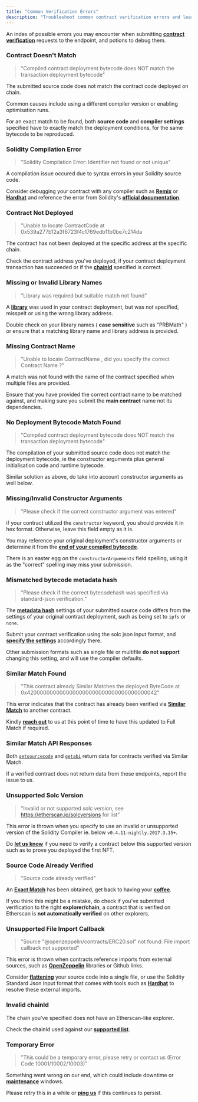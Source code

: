 ```yaml
---
title: "Common Verification Errors"
description: "Troubleshoot common contract verification errors and learn how to resolve them."
---
```


<Info>
An index of possible errors you may encounter when submitting <a href="../api-endpoints/contracts.md#verify-source-code"><strong>contract verification</strong></a> requests to the endpoint, and potions to debug them.
</Info>

### Contract Doesn't Match

> "Compiled contract deployment bytecode does NOT match the transaction deployment bytecode"

The submitted source code does not match the contract code deployed on chain.

Common causes include using a different compiler version or enabling optimisation runs.

For an exact match to be found, both <strong>source code</strong> and <strong>compiler settings</strong> specified have to exactly match the deployment conditions, for the same bytecode to be reproduced.

### Solidity Compilation Error

> "Solidity Compilation Error: Identifier not found or not unique"

A compilation issue occured due to syntax errors in your Solidity source code.

Consider debugging your contract with any compiler such as <a href="https://remix.ethereum.org/"><strong>Remix</strong></a> or <a href="https://hardhat.org/"><strong>Hardhat</strong></a> and reference the error from Solidity's <a href="https://docs.soliditylang.org"><strong>official documentation</strong></a>.

### Contract Not Deployed

> "Unable to locate ContractCode at 0x539a277b12a3f6723f4c1769edb11b0be7c214da

The contract has not been deployed at the specific address at the specific chain.

Check the contract address you've deployed, if your contract deployment transaction has succeeded or if the <a href="supported-chains.md"><strong>chainId</strong></a> specified is correct.

### Missing or Invalid Library Names

> "Library was required but suitable match not found"

A <a href="https://solidity-by-example.org/library/"><strong>library</strong></a> was used in your contract deployment, but was not specified, misspelt or using the wrong library address.

Double check on your library names ( <strong>case sensitive</strong> such as "PRBMath" ) or ensure that a matching library name and library address is provided.

### Missing Contract Name

> "Unable to locate ContractName , did you specify the correct Contract Name ?"

A match was not found with the name of the contract specified when multiple files are provided.

Ensure that you have provided the correct contract name to be matched against, and making sure you submit the <strong>main contract</strong> name not its dependencies.

### No Deployment Bytecode Match Found

> "Compiled contract deployment bytecode does NOT match the transaction deployment bytecode"

The compilation of your submitted source code does not match the deployment bytecode, ie the constructor arguments plus general initialisation code and runtime bytecode.

Similar solution as above, do take into account constructor arguments as well below.

### Missing/Invalid Constructor Arguments

> "Please check if the correct constructor argument was entered"

if your contract utilized the `constructor` keyword, you should provide it in hex format. Otherwise, leave this field empty as it is.

You may reference your original deployment's constructor arguments or determine it from the <a href="https://info.etherscan.com/contract-verification-constructor-arguments/"><strong>end of your compiled bytecode</strong></a>.

<Info>
There is an easter egg on the <code>constructorArguements</code> field spelling, using it as the "correct" spelling may miss your submission.
</Info>

### Mismatched bytecode metadata hash

> "Please check if the correct bytecodehash was specified via standard-json verification."

The <a href="https://docs.soliditylang.org/en/v0.8.17/metadata.html#encoding-of-the-metadata-hash-in-the-bytecode"><strong>metadata hash</strong></a> settings of your submitted source code differs from the settings of your original contract deployment, such as being set to `ipfs` or `none`.

Submit your contract verification using the solc json input format, and <a href="https://github.com/PaulRBerg/hardhat-template/blob/f6406c4e7c9e23d5169b39fb11d528a975b678e6/hardhat.config.ts#L104"><strong>specify the settings</strong></a> accordingly there.

Other submission formats such as single file or multifile <strong>do not support</strong> changing this setting, and will use the compiler defaults.

### Similar Match Found

> "This contract already Similar Matches the deployed ByteCode at 0x4200000000000000000000000000000000000042"

This error indicates that the contract has already been verified via <a href="https://info.etherscan.com/types-of-contract-verification/"><strong>Similar Match</strong></a> to another contract.

Kindly <a href="https://info.etherscan.com/update-on-similar-match-contract-verification/"><strong>reach out</strong></a> to us at this point of time to have this updated to Full Match if required.

### Similar Match API Responses

<Info>
Both <a href="../api-reference/endpoint/getsourcecode"><code>getsourcecode</code></a> and <a href="../api-reference/endpoint/getabi"><code>getabi</code></a> return data for contracts verified via Similar Match.
</Info>

If a verified contract does not return data from these endpoints, report the issue to us.

### Unsupported Solc Version

> "Invalid or not supported solc version, see https://etherscan.io/solcversions for list"

This error is thrown when you specify to use an invalid or unsupported version of the Solidity Compiler ie. below `v0.4.11-nightly.2017.3.15+`.

Do <a href="../support/getting-help.md"><strong>let us know</strong></a> if you need to verify a contract below this supported version such as to prove you deployed the first NFT.

### Source Code Already Verified

> "Source code already verified"

An <a href="https://info.etherscan.com/types-of-contract-verification/"><strong>Exact Match</strong></a> has been obtained, get back to having your <a href="https://media.giphy.com/media/11ISwbgCxEzMyY/giphy.gif"><strong>coffee</strong></a>.

If you think this might be a mistake, do check if you've submitted verification to the right <strong>explorer/chain</strong>, a contract that is verified on Etherscan is <strong>not automatically verified</strong> on other explorers.

### Unsupported File Import Callback

> "Source "@openzeppelin/contracts/ERC20.sol" not found: File import callback not supported"

This error is thrown when contracts reference imports from external sources, such as <a href="https://docs.openzeppelin.com/"><strong>OpenZeppelin</strong></a> libraries or Github links.

Consider <a href="https://hardhat.org/hardhat-runner/docs/advanced/flattening#flattening-your-contracts"><strong>flattening</strong></a> your source code into a single file, or use the Solidity Standard Json Input format that comes with tools such as <a href="https://hardhat.org/hardhat-runner/docs/guides/verifying#verifying-your-contracts"><strong>Hardhat</strong></a> to resolve these external imports.

### Invalid chainId

The chain you've specified does not have an Etherscan-like explorer.

Check the chainId used against our <a href="../supported-chains"><strong>supported list</strong></a>.

### Temporary Error

> "This could be a temporary error, please retry or contact us (Error Code 10001/10002/10003)"

Something went wrong on our end, which could include downtime or <a href="https://etherscan.freshstatus.io/"><strong>maintenance</strong></a> windows.

Please retry this in a while or <a href="../support/getting-help.md"><strong>ping us</strong></a> if this continues to persist.
